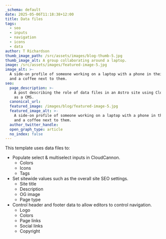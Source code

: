```yaml
---
_schema: default
date: 2025-05-06T11:18:38+12:00
title: Data files
tags:
  - seo
  - inputs
  - navigation
  - icons
  - data
author: T Richardson
thumb_image_path: /src/assets/images/blog-thumb-5.jpg
thumb_image_alt: A group collaborating around a laptop.
image: /src/assets/images/featured-image-5.jpg
image_alt: >-
  A side-on profile of someone working on a laptop with a phone in their hand,
  and a coffee next to them.
seo:
  page_description: >-
    A post describing the role of data files in an Astro site using CloudCannon
    as a CMS.
  canonical_url:
  featured_image: /images/blog/featured-image-5.jpg
  featured_image_alt: >-
    A side-on profile of someone working on a laptop with a phone in their hand,
    and a coffee next to them.
  author_twitter_handle:
  open_graph_type: article
  no_index: false
---
```

This template uses data files to:

* Populate select & multiselect inputs in CloudCannon.
  * Colors
  * Icons
  * Tags
* Set sitewide values such as the overall site SEO settings.
  * Site title
  * Description
  * OG image
  * Page type
* Control header and footer data to allow editors to control navigation.
  * Logo
  * Colors
  * Page links
  * Social links
  * Copyright